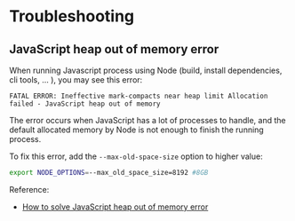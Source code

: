 # Troubleshooting

## JavaScript heap out of memory error

When running Javascript process using Node (build, install dependencies, cli tools, ... ), you may see this error:
```
FATAL ERROR: Ineffective mark-compacts near heap limit Allocation failed - JavaScript heap out of memory
```

The error occurs when JavaScript has a lot of processes to handle, and the default allocated memory by Node is not enough to finish the running process.

To fix this error, add the `--max-old-space-size` option to higher value:
```sh
export NODE_OPTIONS=--max_old_space_size=8192 #8GB
```

Reference:
- [How to solve JavaScript heap out of memory error](https://sebhastian.com/javascript-heap-out-of-memory/)